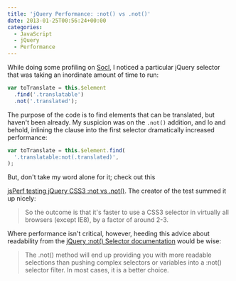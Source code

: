 ```yaml
---
title: 'jQuery Performance: :not() vs .not()'
date: 2013-01-25T00:56:24+00:00
categories:
  - JavaScript
  - jQuery
  - Performance
---
```


While doing some profiling on [Socl][1], I noticed a particular jQuery selector that was taking an inordinate amount of time to run:

```javascript
var toTranslate = this.$element
  .find('.translatable')
  .not('.translated');
```

The purpose of the code is to find elements that can be translated, but haven't been already. My suspicion was on the `.not()` addition, and lo and behold, inlining the clause into the first selector dramatically increased performance:

```javascript
var toTranslate = this.$element.find(
  '.translatable:not(.translated)',
);
```

But, don't take my word alone for it; check out this

[jsPerf testing jQuery CSS3 :not vs .not()][2]. The creator of the test summed it up nicely:

> So the outcome is that it's faster to use a CSS3 selector in virtually all browsers (except IE8), by a factor of around 2-3.

Where performance isn't critical, however, heeding this advice about readability from the [jQuery :not() Selector documentation][3] would be wise:

> The .not() method will end up providing you with more readable selections than pushing complex selectors or variables into a :not() selector filter. In most cases, it is a better choice.

[1]: http://so.cl 'Socl'
[2]: http://jsperf.com/jquery-css3-not-vs-not
[3]: http://api.jquery.com/not-selector/
